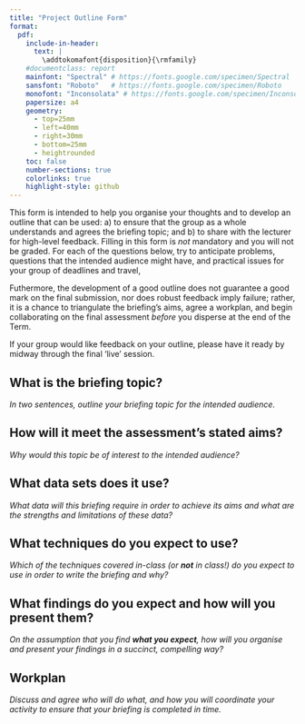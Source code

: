 ```yaml
---
title: "Project Outline Form"
format: 
  pdf:
    include-in-header:
      text: |
        \addtokomafont{disposition}{\rmfamily}
    #documentclass: report
    mainfont: "Spectral" # https://fonts.google.com/specimen/Spectral
    sansfont: "Roboto"   # https://fonts.google.com/specimen/Roboto
    monofont: "Inconsolata" # https://fonts.google.com/specimen/Inconsolata
    papersize: a4
    geometry:
      - top=25mm
      - left=40mm
      - right=30mm
      - bottom=25mm
      - heightrounded
    toc: false
    number-sections: true
    colorlinks: true
    highlight-style: github
---
```


This form is intended to help you organise your thoughts and to develop an outline that can be used: a) to ensure that the group as a whole understands and agrees the briefing topic; and b) to share with the lecturer for high-level feedback. Filling in this form is *not* mandatory and you will not be graded. For each of the questions below, try to anticipate problems, questions that the intended audience might have, and practical issues for your group of deadlines and travel, 

Futhermore, the development of a good outline does not guarantee a good mark on the final submission, nor does robust feedback imply failure; rather, it is a chance to triangulate the briefing’s aims, agree a workplan, and begin collaborating on the final assessment *before* you disperse at the end of the Term.

If your group would like feedback on your outline, please have it ready by midway through the final ‘live’ session.

## What is the briefing topic?

*In two sentences, outline your briefing topic for the intended audience.*

## How will it meet the assessment’s stated aims?

*Why would this topic be of interest to the intended audience?*

## What data sets does it use?

*What data will this briefing require in order to achieve its aims and what are the strengths and limitations of these data?*

## What techniques do you expect to use?

*Which of the techniques covered in-class (or **not** in class!) do you expect to use in order to write the briefing and why?*

## What findings do you expect and how will you present them?

*On the assumption that you find **what you expect**, how will you organise and present your findings in a succinct, compelling way?*

## Workplan

*Discuss and agree who will do what, and how you will coordinate your activity to ensure that your briefing is completed in time.*
 
